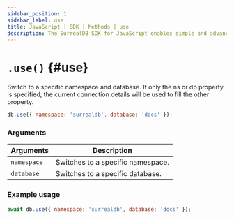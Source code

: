 ```yaml
---
sidebar_position: 1
sidebar_label: use
title: JavaScript | SDK | Methods | use
description: The SurrealDB SDK for JavaScript enables simple and advanced querying of a remote or embedded database.
---
```



# `.use()` {#use}

Switch to a specific namespace and database. If only the ns or db property is specified, the current connection details will be used to fill the other property.

```javascript title="Method Syntax"
db.use({ namespace: 'surrealdb', database: 'docs' });
```

### Arguments
<table>
    <thead>
        <tr>
            <th colspan="2" scope="col">Arguments</th>
            <th colspan="2" scope="col">Description</th>
        </tr>
    </thead>
    <tbody>
        <tr>
            <td colspan="2" scope="row" data-label="Arguments">
                <code>namespace</code>
                <Label label="initially required" />
            </td>
            <td colspan="2" scope="row" data-label="Description">
                Switches to a specific namespace.
            </td>
        </tr>
        <tr>
            <td colspan="2" scope="row" data-label="Arguments">
                <code>database</code>
                <Label label="initially required" />
            </td>
            <td colspan="2" scope="row" data-label="Description">
                Switches to a specific database.
            </td>
        </tr>
    </tbody>
</table>

### Example usage
```javascript
await db.use({ namespace: 'surrealdb', database: 'docs' });
```

